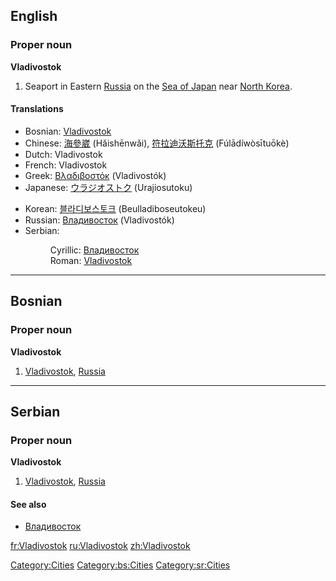 ==English==
{{wikipedia}}
===Proper noun===
'''Vladivostok'''
# Seaport in Eastern [[Russia]] on the [[Sea of Japan]] near [[North Korea]].

====Translations====
{{top}}
*Bosnian: [[Vladivostok#Bosnian|Vladivostok]] {{m}}
*Chinese: [[海參崴]] (Hǎishēnwǎi), [[符拉迪沃斯托克]] (Fúlādíwòsītuōkè)
*Dutch: Vladivostok
*French: Vladivostok
*Greek: [[Βλαδιβοστόκ]] (Vladivostók)
*Japanese: [[ウラジオストク]] (Urajiosutoku)
{{mid}}
*Korean: [[블라디보스토크]] (Beulladiboseutokeu)
*Russian: [[Владивосток]] (Vladivostók) {{m}}
*Serbian:
*:Cyrillic: [[Владивосток#Serbian|Владивосток]] {{m}}
*:Roman: [[Vladivostok#Serbian|Vladivostok]] {{m}}
{{bottom}}

[[Category:Cities]]

----

==Bosnian==
===Proper noun===
'''Vladivostok''' {{m}}
#[[Vladivostok#English|Vladivostok]], [[Russia]]
[[Category:bs:Cities]]

----

==Serbian==
===Proper noun===
'''Vladivostok''' {{m}}
#[[Vladivostok#English|Vladivostok]], [[Russia]]
====See also====
*[[Владивосток#Serbian|Владивосток]]
[[Category:sr:Cities]]

[[fr:Vladivostok]]
[[ru:Vladivostok]]
[[zh:Vladivostok]]